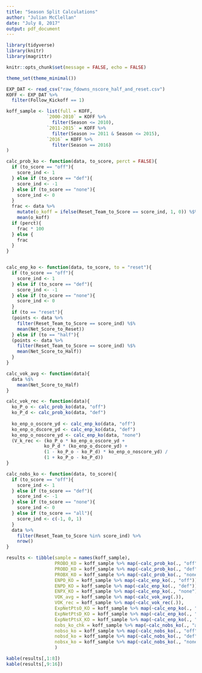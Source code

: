 ```yaml
---
title: "Season Split Calculations"
author: "Julian McClellan"
date: "July 8, 2017"
output: pdf_document
---
```


```r
library(tidyverse)
library(knitr)
library(magrittr)

knitr::opts_chunk$set(message = FALSE, echo = FALSE)

theme_set(theme_minimal())

EXP_DAT <- read_csv("raw_fdowns_nscore_half_and_reset.csv")
KOFF <- EXP_DAT %>%
  filter(Follow_Kickoff == 1)
```


```r
koff_sample <- list(full = KOFF,
               `2000-2010` = KOFF %>%
                 filter(Season <= 2010),
               `2011-2015` = KOFF %>%
                 filter(Season >= 2011 & Season <= 2015),
               `2016` = KOFF %>%
                 filter(Season == 2016)
)

calc_prob_ko <- function(data, to_score, perct = FALSE){
  if (to_score == "off"){
    score_ind <- 1
  } else if (to_score == "def"){
    score_ind <- -1
  } else if (to_score == "none"){
    score_ind <- 0
  }
  frac <- data %>% 
    mutate(o_koff = ifelse(Reset_Team_to_Score == score_ind, 1, 0)) %$%
    mean(o_koff)
  if (perct){
    frac * 100
  } else {
    frac     
  }
}


calc_enp_ko <- function(data, to_score, to = "reset"){
  if (to_score == "off"){
    score_ind <- 1
  } else if (to_score == "def"){
    score_ind <- -1
  } else if (to_score == "none"){
    score_ind <- 0
  }
  if (to == "reset"){
  (points <- data %>%
    filter(Reset_Team_to_Score == score_ind) %$%
    mean(Net_Score_to_Reset))
  } else if (to == "half"){
  (points <- data %>%
    filter(Reset_Team_to_Score == score_ind) %$%
    mean(Net_Score_to_Half))
  }
}

calc_vok_avg <- function(data){
  data %$%
    mean(Net_Score_to_Half)
}

calc_vok_rec <- function(data){
  ko_P_o <- calc_prob_ko(data, "off")
  ko_P_d <- calc_prob_ko(data, "def")
  
  ko_enp_o_oscore_yd <- calc_enp_ko(data, "off")
  ko_enp_o_dscore_yd <- calc_enp_ko(data, "def")
  ko_enp_o_noscore_yd <- calc_enp_ko(data, "none")
  (V_k_rec <- (ko_P_o * ko_enp_o_oscore_yd +
              ko_P_d * (ko_enp_o_dscore_yd) +
              (1 - ko_P_o - ko_P_d) * ko_enp_o_noscore_yd) /
              (1 + ko_P_o - ko_P_d))
}

calc_nobs_ko <- function(data, to_score){
  if (to_score == "off"){
    score_ind <- 1
  } else if (to_score == "def"){
    score_ind <- -1
  } else if (to_score == "none"){
    score_ind <- 0
  } else if (to_score == "all"){
    score_ind <- c(-1, 0, 1)
  }
  data %>%
    filter(Reset_Team_to_Score %in% score_ind) %>%
    nrow()
}

results <- tibble(sample = names(koff_sample),
                  PROBO_KO = koff_sample %>% map(~calc_prob_ko(., "off", TRUE)),
                  PROBD_KO = koff_sample %>% map(~calc_prob_ko(., "def", TRUE)),
                  PROBX_KO = koff_sample %>% map(~calc_prob_ko(., "none", TRUE)),
                  ENPO_KO = koff_sample %>% map(~calc_enp_ko(., "off")),
                  ENPD_KO = koff_sample %>% map(~calc_enp_ko(., "def")),
                  ENPX_KO = koff_sample %>% map(~calc_enp_ko(., "none")),
                  VOK_avg = koff_sample %>% map(~calc_vok_avg(.)),
                  VOK_rec = koff_sample %>% map(~calc_vok_rec(.)),
                  ExpNetPtsO_KO = koff_sample %>% map(~calc_enp_ko(., "off", to = "half")),
                  ExpNetPtsD_KO = koff_sample %>% map(~calc_enp_ko(., "def", to = "half")),
                  ExpNetPtsX_KO = koff_sample %>% map(~calc_enp_ko(., "none", to = "half")),
                  nobs_ko_chk = koff_sample %>% map(~calc_nobs_ko(., "all")),
                  nobso_ko = koff_sample %>% map(~calc_nobs_ko(., "off")),
                  nobsd_ko = koff_sample %>% map(~calc_nobs_ko(., "def")),
                  nobsx_ko = koff_sample %>% map(~calc_nobs_ko(., "none"))
                  )

kable(results[,1:8])
kable(results[,9:16])
```